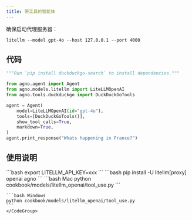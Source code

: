 ```yaml
---
title: 带工具的智能体
---
```

确保启动代理服务器：

```shell
litellm --model gpt-4o --host 127.0.0.1 --port 4000
```

## 代码

```python cookbook/models/litellm_openai/tool_use.py
"""Run `pip install duckduckgo-search` to install dependencies."""

from agno.agent import Agent
from agno.models.litellm import LiteLLMOpenAI
from agno.tools.duckduckgo import DuckDuckGoTools

agent = Agent(
    model=LiteLLMOpenAI(id="gpt-4o"),
    tools=[DuckDuckGoTools()],
    show_tool_calls=True,
    markdown=True,
)
agent.print_response("Whats happening in France?")
```

## 使用说明

<Steps>
  <Snippet file="create-venv-step.mdx" />

  <Step title="设置您的API密钥">
    ```bash
    export LITELLM_API_KEY=xxx
    ```
  </Step>

  <Step title="安装库">
    ```bash
    pip install -U litellm[proxy] openai agno
    ```
  </Step>

  <Step title="运行智能体">
    <CodeGroup>
    ```bash Mac
    python cookbook/models/litellm_openai/tool_use.py
    ```

    ```bash Windows
    python cookbook/models/litellm_openai/tool_use.py
    ```
    </CodeGroup>
  </Step>
</Steps>